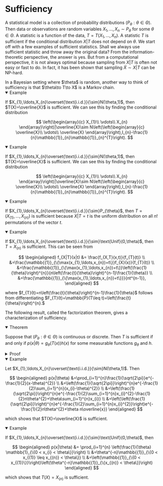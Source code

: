 
# Sufficiency

A statistical model is a collection of probability distributions $(P_{\theta}:\theta\in\Theta)$. Then data or observations are random variables $X_{1},\ldots,X_{n}\sim P_{\theta}$ for some $\theta\in\Theta$. A statistic is a function of the data, $T=T(X_{1},\ldots,X_{n})$. A statistic $T$ is sufficient if the conditional distribution $X|T$ does not depend on $\theta$. We start off with a few examples of sufficient statistics. Shall we always use sufficient statistic and throw away the original data? From the information-theoretic perspective, the answer is yes. But from a computational perspective, it is not always optimal because sampling from $X|T$ is often not easy or fast to do. In fact, it has been shown that sampling $\tilde{X}\sim X|T$ can be NP-hard. 

<Callout type="info">
In a Bayesian setting where $\theta$ is random, another way to think of sufficiency is that $\theta\to T\to X$ is a Markov chain.
</Callout>

<details open>
<summary>Example</summary>

If $X_{1},\ldots,X_{n}\overset{\text{i.i.d.}}{\sim}N(\theta,1)$, then $T(X)=\overline{X}$ is sufficient. We can see this by finding the conditional distribution

$$
\left(\begin{array}{c}
X_{1}\\
\vdots\\
X_{n}
\end{array}\right)|\overline{X}\sim N\left(\left(\begin{array}{c}
\overline{X}\\
\vdots\\
\overline{X}
\end{array}\right),I_{n}-\frac{1}{n}\mathbb{{1}}_{n}\mathbb{{1}}_{n}^{T}\right).
$$

</details>

<details open>
<summary>Example</summary>

If $X_{1},\ldots,X_{n}\overset{\text{i.i.d.}}{\sim}N(\theta,1)$, then $T(X)=\overline{X}$ is sufficient. We can see this by finding the conditional distribution

$$
\left(\begin{array}{c}
X_{1}\\
\vdots\\
X_{n}
\end{array}\right)|\overline{X}\sim N\left(\left(\begin{array}{c}
\overline{X}\\
\vdots\\
\overline{X}
\end{array}\right),I_{n}-\frac{1}{n}\mathbb{{1}}_{n}\mathbb{{1}}_{n}^{T}\right).
$$

</details>


<details open>
<summary>Example</summary>

If $X_{1},\ldots,X_{n}\overset{\text{i.i.d.}}{\sim}P_{\theta}$, then $T=(X_{(1)},\ldots,X_{(n)})$ is sufficient because $X|T=t$ is the uniform distribution on all $n!$ permutations of the vector $t.$

</details>


<details open>
<summary>Example</summary>

If $X_{1},\ldots,X_{n}\overset{\text{i.i.d.}}{\sim}\text{Unif}(0,\theta)$, then $T=X_{(n)}$ is sufficient. This can be seen from

$$
\begin{aligned}
f_{X|T}(x|t) &= \frac{f_{X,T}(x,t)}{f_{T}(t)} \\
	&=\frac{\mathbb{{1}}_{\{\max(x_{1},\ldots,x_{n})=t\}}f_{X}(x)}{f_{T}(t)} \\
	&=\frac{\mathbb{{1}}_{\{\max(x_{1},\ldots,x_{n})=t\}}\left(\frac{1}{\theta}\right)^{n}}{n\left(\frac{t}{\theta}\right)^{n-1}\frac{1}{\theta}} \\
	&=\frac{\mathbb{{1}}_{\{\max(x_{1},\ldots,x_{n})=t\}}}{nt^{n-1}},
\end{aligned}
$$

where $f_{T}(t)=n\left(\frac{t}{\theta}\right)^{n-1}\frac{1}{\theta}$ follows from differentiating $F_{T}(t)=\mathbb{P}(T\leq t)=\left(\frac{t}{\theta}\right)^{n}.$

</details>

The following result, called the factorization theorem, gives a characterization of sufficiency. 

<details open>
<summary>Theorem</summary>

Suppose that $(P_{\theta}:\theta\in\Theta)$ is continuous or discrete. Then $T$ is sufficient if and only if $p(x|\theta)=g_{\theta}(T(x))h(x)$ for some measurable functions $g_{\theta}$ and $h$. 

</details>

<details>
<summary>Proof</summary>

We will only prove this in the discrete case. Suppose that the pmf can be factorized as $p(x|\theta)=g_{\theta}(T(x))h(x)$ for some measurable functions $g_{\theta}$ and $h$. Then

$$
\begin{aligned}
\mathbb{P}(X=x,T=t) &= \mathbb{{1}}_{\{T(x)=t\}}\mathbb{P}(X=x) \\
	&=\mathbb{{1}}_{\{T(x)=t\}}g_{\theta}(T(x))h(x) \\ 
	&=\mathbb{{1}}_{\{T(x)=t\}}g_{\theta}(t)h(x),
\end{aligned}
$$

and

$$
\mathbb{P}(T=t)=\sum_{x':T(x')=t}\mathbb{P}(X=x')=\sum_{x':T(x')=t}g_{\theta}(T(x'))h(x')=g_{\theta}(t)\sum_{x':T(x')=t}h(x'),
$$

Therefore, 

$$
\mathbb{P}(X=x|T=t)=\frac{\mathbb{P}(X=x,T=t)}{\mathbb{P}(T=t)}=\frac{\mathbb{{1}}_{\{T(x)=t\}}h(x)}{\sum_{x':T(x')=t}h(x')}
$$

does not depend on $\theta.$ Conversely, suppose that $T$ is sufficient. Then

$$
\begin{aligned}
p(x|\theta) &=\mathbb{P}_{\theta}(X=x) \\
	&=\mathbb{P}_{\theta}(X=x,T(X)=T(x)) \\
	&=\mathbb{P}(X=x|T(X)=T(x))\mathbb{P}_{\theta}(T(X)=T(x)) \\
	&=h(x)g_{\theta}(T(x)),
\end{aligned}
$$

where $h(x)=\mathbb{P}(X=x|T(X)=T(x))$ and $g_{\theta}(T(x))=\mathbb{P}_{\theta}(T(X)=T(x))$. 

</details>


<details open>
<summary>Example</summary>

Let $X_{1},\ldots,X_{n}\overset{\text{i.i.d.}}{\sim}N(\theta,1)$. Then

$$
\begin{aligned}
p(x|\theta) &=\prod_{i=1}^{n}\frac{1}{\sqrt{2\pi}}e^{-\frac{1}{2}(x-\theta)^{2}} \\
	&=\left(\frac{1}{\sqrt{2\pi}}\right)^{n}e^{-\frac{1}{2}\sum_{i=1}^{n}(x_{i}-\theta)^{2}} \\
	&=\left(\frac{1}{\sqrt{2\pi}}\right)^{n}e^{-\frac{1}{2}\sum_{i=1}^{n}x_{i}^{2}-\frac{1}{2}n\theta^{2}+\theta\sum_{i=1}^{n}x_{i}} \\
	&=\left(\left(\frac{1}{\sqrt{2\pi}}\right)^{n}e^{-\frac{1}{2}\sum_{i=1}^{n}x_{i}^{2}}\right)e^{-\frac{1}{2}n\theta^{2}+\theta n\overline{x}}
\end{aligned}
$$

which shows that $T(X)=\overline{X}$ is sufficient. 

</details>


<details open>
<summary>Example</summary>

If $X_{1},\ldots,X_{n}\overset{\text{i.i.d.}}{\sim}\text{Unif}(0,\theta)$, then

$$
\begin{aligned}
p(x|\theta) &= \prod_{i=1}^{n} \left(\frac{1}{\theta} \mathbb{1}_{\{0 < x_{i} < \theta\}}\right) \\ 
	&=\theta^{-n}\mathbb{{1}}_{\{0 < x_{(1)} \leq x_{(n)} < \theta\}} \\ 
	&=\left(\mathbb{{1}}_{\{0 < x_{(1)}\}}\right)\left(\theta^{-n}\mathbb{{1}}_{\{x_{(n)} < \theta\}}\right)
\end{aligned}
$$

which shows that $T(X)=X_{(n)}$ is sufficient. 

</details>

